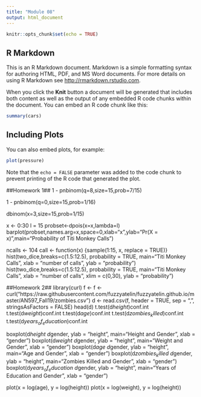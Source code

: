 ```yaml
---
title: "Module 08"
output: html_document
---
```


```r
knitr::opts_chunk$set(echo = TRUE)
```

## R Markdown

This is an R Markdown document. Markdown is a simple formatting syntax for authoring HTML, PDF, and MS Word documents. For more details on using R Markdown see <http://rmarkdown.rstudio.com>.

When you click the **Knit** button a document will be generated that includes both content as well as the output of any embedded R code chunks within the document. You can embed an R code chunk like this:

```r
summary(cars)
```

## Including Plots

You can also embed plots, for example:

```r
plot(pressure)
```

Note that the `echo = FALSE` parameter was added to the code chunk to prevent printing of the R code that generated the plot.

##Homework 1##
1 - pnbinom(q=8,size=15,prob=7/15)

1 - pnbinom(q=0,size=15,prob=1/16)

dbinom(x=3,size=15,prob=1/15)

x <- 0:30
l = 15
probset<-dpois(x=x,lambda=l)
barplot(probset,names.arg=x,space=0,xlab="x",ylab="Pr(X = x)",main="Probability of Titi Monkey Calls")

ncalls <- 104
call <- function(x) {sample(1:15, x, replace = TRUE)}
hist(two_dice,breaks=c(1.5:12.5), probability = TRUE, main="Titi Monkey Calls", xlab = "number of calls", ylab = "probability")
hist(two_dice,breaks=c(1.5:12.5), probability = TRUE, main="Titi Monkey Calls", xlab = "number of calls", xlim = c(0,30), ylab = "probability")

##Homework 2##
library(curl)
f <- f <- curl("https://raw.githubusercontent.com/fuzzyatelin/fuzzyatelin.github.io/master/AN597_Fall19/zombies.csv")
d <- read.csv(f, header = TRUE, sep = ",", stringsAsFactors = FALSE)
head(d)
t.test(d$height)$conf.int
t.test(d$weight)$conf.int
t.test(d$age)$conf.int
t.test(d$zombies_killed)$conf.int
t.test(d$years_of_education)$conf.int

boxplot(d$height~d$gender, ylab = "height", main="Height and Gender", xlab = "gender")
boxplot(d$weight~d$gender, ylab = "height", main="Weight and Gender", xlab = "gender")
boxplot(d$age~d$gender, ylab = "height", main="Age and Gender", xlab = "gender")
boxplot(d$zombies_killed~d$gender, ylab = "height", main="Zombies Killed and Gender", xlab = "gender")
boxplot(d$years_of_education~d$gender, ylab = "height", main="Years of Education and Gender", xlab = "gender")

plot(x = log(age), y = log(height))
plot(x = log(weight), y = log(height))

